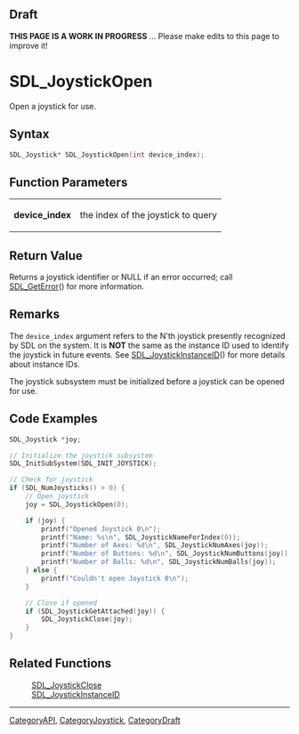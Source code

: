
== Draft ==

'''THIS PAGE IS A WORK IN PROGRESS''' ... Please make edits to this page to improve it!
= SDL_JoystickOpen =

Open a joystick for use.

== Syntax ==

<syntaxhighlight lang='c'>
SDL_Joystick* SDL_JoystickOpen(int device_index);
</syntaxhighlight>

== Function Parameters ==

{|
|'''device_index'''
|the index of the joystick to query
|}

== Return Value ==

Returns a joystick identifier or NULL if an error occurred; call
[[SDL_GetError]]() for more information.

== Remarks ==

The <code>device_index</code> argument refers to the N'th joystick
presently recognized by SDL on the system. It is '''NOT''' the same as the
instance ID used to identify the joystick in future events. See
[[SDL_JoystickInstanceID]]() for more details about instance IDs.

The joystick subsystem must be initialized before a joystick can be opened
for use.

== Code Examples ==

<syntaxhighlight lang='c++'>
SDL_Joystick *joy;

// Initialize the joystick subsystem
SDL_InitSubSystem(SDL_INIT_JOYSTICK);

// Check for joystick
if (SDL_NumJoysticks() > 0) {
    // Open joystick
    joy = SDL_JoystickOpen(0);

    if (joy) {
        printf("Opened Joystick 0\n");
        printf("Name: %s\n", SDL_JoystickNameForIndex(0));
        printf("Number of Axes: %d\n", SDL_JoystickNumAxes(joy));
        printf("Number of Buttons: %d\n", SDL_JoystickNumButtons(joy));
        printf("Number of Balls: %d\n", SDL_JoystickNumBalls(joy));
    } else {
        printf("Couldn't open Joystick 0\n");
    }

    // Close if opened
    if (SDL_JoystickGetAttached(joy)) {
        SDL_JoystickClose(joy);
    }
}
</syntaxhighlight>

== Related Functions ==

:[[SDL_JoystickClose]]
:[[SDL_JoystickInstanceID]]

----
[[CategoryAPI]], [[CategoryJoystick]], [[CategoryDraft]]


